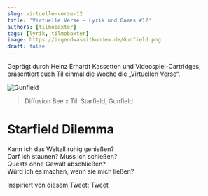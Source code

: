 ```yaml
---
slug: virtuelle-verse-12
title: 'Virtuelle Verse – Lyrik und Games #12'
authors: [tilmobaxter]
tags: [lyrik, tilmobaxter]
image: https://irgendwasmitkunden.de/Gunfield.png
draft: false
---
```


Geprägt durch Heinz Erhardt Kassetten und Videospiel-Cartridges, präsentiert euch Til einmal die Woche die „Virtuellen Verse“.
<!--truncate-->

![Gunfield](https://irgendwasmitkunden.de/Gunfield.png)
> Diffusion Bee x Til: Starfield, Gunfield

# Starfield Dilemma

Kann ich das Weltall ruhig genießen? <br/>
Darf ich staunen? Muss ich schießen? <br/>
Quests ohne Gewalt abschließen? <br/>
Würd ich es machen, wenn sie mich ließen? <br/>
 
 

 Inspiriert von diesem Tweet: [Tweet](https://twitter.com/rainersigl/status/1668719256937046019)